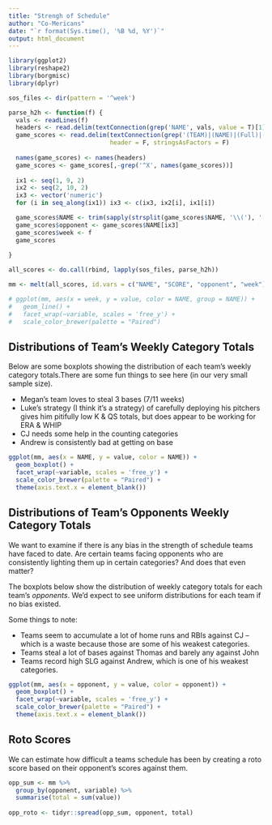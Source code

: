 ```yaml
---
title: "Strengh of Schedule"
author: "Co-Mericans"
date: "`r format(Sys.time(), '%B %d, %Y')`"
output: html_document
---
```


```r
library(ggplot2)
library(reshape2)
library(borgmisc)
library(dplyr)

sos_files <- dir(pattern = '^week')

parse_h2h <- function(f) {
  vals <- readLines(f)
  headers <- read.delim(textConnection(grep('NAME', vals, value = T)[1]))
  game_scores <- read.delim(textConnection(grep('(TEAM)|(NAME)|(Full)|(Column)', vals, invert = T, value = T)), 
                            header = F, stringsAsFactors = F)
  
  names(game_scores) <- names(headers)
  game_scores <- game_scores[,-grep('^X', names(game_scores))]
  
  ix1 <- seq(1, 9, 2)
  ix2 <- seq(2, 10, 2)
  ix3 <- vector('numeric')
  for (i in seq_along(ix1)) ix3 <- c(ix3, ix2[i], ix1[i])

  game_scores$NAME <- trim(sapply(strsplit(game_scores$NAME, '\\('), '[', 1))
  game_scores$opponent <- game_scores$NAME[ix3]
  game_scores$week <- f
  game_scores
  
}

all_scores <- do.call(rbind, lapply(sos_files, parse_h2h))

mm <- melt(all_scores, id.vars = c("NAME", "SCORE", "opponent", "week"))

# ggplot(mm, aes(x = week, y = value, color = NAME, group = NAME)) +
#   geom_line() +
#   facet_wrap(~variable, scales = 'free_y') + 
#   scale_color_brewer(palette = "Paired")
```

## Distributions of Team's Weekly Category Totals

Below are some boxplots showing the distribution of each team's weekly category totals.There are some fun things to see here (in our very small sample size). 

- Megan's team loves to steal 3 bases (7/11 weeks)
- Luke's strategy (I think it's a strategy) of carefully deploying his pitchers gives him pitifully low K & QS totals, but does appear to be working for ERA & WHIP
- CJ needs some help in the counting categories
- Andrew is consistently bad at getting on base

```r
ggplot(mm, aes(x = NAME, y = value, color = NAME)) +
  geom_boxplot() +
  facet_wrap(~variable, scales = 'free_y') + 
  scale_color_brewer(palette = "Paired") + 
  theme(axis.text.x = element_blank())
```


## Distributions of Team's Opponents Weekly Category Totals

We want to examine if there is any bias in the strength of schedule teams have faced to date. Are certain teams facing opponents who are consistently lighting them up in certain categories? And does that even matter?

The boxplots below show the distribution of weekly category totals for each team's *opponents*. We'd expect to see uniform distributions for each team if no bias existed. 

Some things to note:

- Teams seem to accumulate a lot of home runs and RBIs against CJ -- which is a waste because those are some of his weakest categories. 
- Teams steal a lot of bases against Thomas and barely any against John
- Teams record high SLG against Andrew, which is one of his weakest categories. 


```r
ggplot(mm, aes(x = opponent, y = value, color = opponent)) +
  geom_boxplot() +
  facet_wrap(~variable, scales = 'free_y') + 
  scale_color_brewer(palette = "Paired") + 
  theme(axis.text.x = element_blank())

```




## Roto Scores

We can estimate how difficult a teams schedule has been by creating a roto score based on their opponent's scores against them. 


```r

opp_sum <- mm %>% 
  group_by(opponent, variable) %>% 
  summarise(total = sum(value))
  
opp_roto <- tidyr::spread(opp_sum, opponent, total)




```





